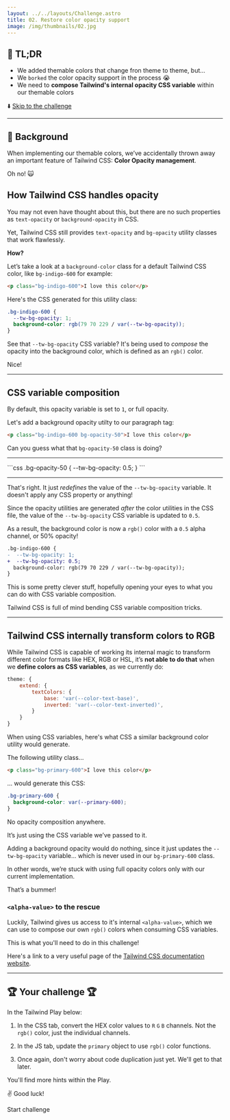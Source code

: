 ```yaml
---
layout: ../../layouts/Challenge.astro
title: 02. Restore color opacity support
image: /img/thumbnails/02.jpg
---
```



## 🐇 TL;DR

- We added themable colors that change fron theme to theme, but...
- We `borked` the color opacity support in the process 😭
- We need to **compose Tailwind's internal opacity CSS variable** within our themable colors

⬇️ [Skip to the challenge](#-your-challenge)

---

## 🐢 Background

When implementing our themable colors, we’ve accidentally thrown away an important feature of Tailwind CSS: **Color Opacity management**.

Oh no! 🙀

## How Tailwind CSS handles opacity

You may not even have thought about this, but there are no such properties as `text-opacity` or `background-opacity` in CSS.

Yet, Tailwind CSS still provides `text-opacity` and `bg-opacity` utility classes that work flawlessly.

**How?**

Let’s take a look at a `background-color` class for a default Tailwind CSS color, like `bg-indigo-600` for example:

```html
<p class="bg-indigo-600">I love this color</p>
```

Here's the CSS generated for this utility class:

```css
.bg-indigo-600 {
  --tw-bg-opacity: 1;
  background-color: rgb(79 70 229 / var(--tw-bg-opacity));
}
```

See that `--tw-bg-opacity` CSS variable? It's being used to _compose_ the opacity into the background color, which is defined as an `rgb()` color.

Nice!

---

## CSS variable composition

By default, this opacity variable is set to `1`, or full opacity.

Let's add a background opacity utilty to our paragraph tag:

```html
<p class="bg-indigo-600 bg-opacity-50">I love this color</p>
```

Can you guess what that `bg-opacity-50` class is doing?

---

<Reveal client:load title="the generated CSS">
```css
.bg-opacity-50 {
  --tw-bg-opacity: 0.5;
}
```
</Reveal>

---

That's right. It just _redefines_ the value of the `--tw-bg-opacity` variable. It doesn't apply any CSS property or anything!

Since the opacity utilities are generated _after_ the color utilities in the CSS file, the value of the `--tw-bg-opacity` CSS variable is updated to `0.5`.

As a result, the background color is now a `rgb()` color with a `0.5` alpha channel, or 50% opacity!

```diff
.bg-indigo-600 {
-  --tw-bg-opacity: 1;
+  --tw-bg-opacity: 0.5;
  background-color: rgb(79 70 229 / var(--tw-bg-opacity));
}
```

This is some pretty clever stuff, hopefully opening your eyes to what you can do with CSS variable composition.

Tailwind CSS is full of mind bending CSS variable composition tricks.

---

## Tailwind CSS internally transform colors to RGB

While Tailwind CSS is capable of working its internal magic to transform different color formats like HEX, RGB or HSL, it’s **not able to do that** when we **define colors as CSS variables**, as we currently do:

```js
theme: {
    extend: {
        textColors: {
            base: 'var(--color-text-base)',
            inverted: 'var(--color-text-inverted)',
        }
    }
}
```

When using CSS variables, here's what CSS a similar background color utility would generate.

The following utility class...

```html
<p class="bg-primary-600">I love this color</p>
```

... would generate this CSS:

```css
.bg-primary-600 {
  background-color: var(--primary-600);
}
```

No opacity composition anywhere.

It’s just using the CSS variable we’ve passed to it.

Adding a background opacity would do nothing, since it just updates the `--tw-bg-opacity` variable... which is never used in our `bg-primary-600` class.

In other words, we’re stuck with using full opacity colors only with our current implementation.

That’s a bummer!

### `<alpha-value>` to the rescue

Luckily, Tailwind gives us access to it's internal `<alpha-value>`, which we can use to compose our own `rgb()` colors when consuming CSS variables.

This is what you'll need to do in this challenge!

Here's a link to a very useful page of the [Tailwind CSS documentation website](https://tailwindcss.com/docs/customizing-colors#using-css-variables).

---

## 🏆 Your challenge 🏆

In the Tailwind Play below:

1. In the CSS tab, convert the HEX color values to `R` `G` `B` channels. Not the `rgb()` color, just the individual channels.

2. In the JS tab, update the `primary` object to use `rgb()` color functions.

3. Once again, don't worry about code duplication just yet. We'll get to that later.

You'll find more hints within the Play.

✌️ Good luck!

<ButtonLink path="https://play.tailwindcss.com/NGCivnx0OM?file=css">Start challenge</ButtonLink>
